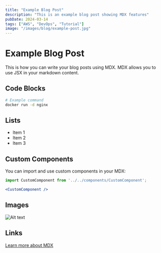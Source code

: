```yaml
---
title: "Example Blog Post"
description: "This is an example blog post showing MDX features"
pubDate: 2024-03-14
tags: ["AWS", "DevOps", "Tutorial"]
image: "/images/blog/example-post.jpg"
---
```


# Example Blog Post

This is how you can write your blog posts using MDX. MDX allows you to use JSX in your markdown content.

## Code Blocks

```bash
# Example command
docker run -d nginx
```

## Lists

- Item 1
- Item 2
- Item 3

## Custom Components

You can import and use custom components in your MDX:

```jsx
import CustomComponent from '../../components/CustomComponent';

<CustomComponent />
```

## Images

![Alt text](/images/blog/example-image.jpg)

## Links

[Learn more about MDX](https://mdxjs.com/)